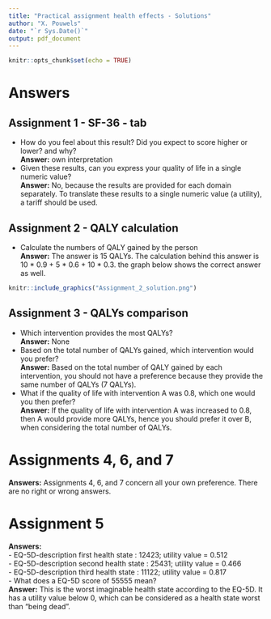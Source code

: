 ```yaml
---
title: "Practical assignment health effects - Solutions"
author: "X. Pouwels"
date: "`r Sys.Date()`"
output: pdf_document
---
```


```r
knitr::opts_chunk$set(echo = TRUE)
```

# Answers

## Assignment 1 - SF-36 - tab

- How do you feel about this result? Did you expect to score higher or lower? and why?  
**Answer:** own interpretation  
- Given these results, can you express your quality of life in a single numeric value?  
**Answer:** No, because the results are provided for each domain separately. To translate these results to a single numeric value (a utility), a tariff should be used.  

## Assignment 2 - QALY calculation  

- Calculate the numbers of QALY gained by the person  
**Answer:** The answer is 15 QALYs. The calculation behind this answer is 10 * 0.9 + 5 * 0.6 + 10 * 0.3. the graph below shows the correct answer as well.    

```r
knitr::include_graphics("Assignment_2_solution.png")
```


## Assignment 3 - QALYs comparison  

- Which intervention provides the most QALYs?  
**Answer:** None  
- Based on the total number of QALYs gained, which intervention would you prefer?  
**Answer:** Based on the total number of QALY gained by each intervention, you should not have a preference because they provide the same number of QALYs (7 QALYs).  
- What if the quality of life with intervention A was 0.8, which one would you then prefer?  
**Answer:** If the quality of life with intervention A was increased to 0.8, then A would provide more QALYs, hence you should prefer it over B, when considering the total number of QALYs.   


# Assignments 4, 6, and 7  
**Answers:** Assignments 4, 6, and 7 concern all your own preference. There are no right or wrong answers.  

# Assignment 5  

**Answers:**  
- EQ-5D-description first health state : 12423; utility value = 0.512  
- EQ-5D-description second health state : 25431; utility value = 0.466  
- EQ-5D-description third health state : 11122; utility value = 0.817  
- What does a EQ-5D score of 55555 mean?  
**Answer:** This is the worst imaginable health state according to the EQ-5D. It has a utility value below 0, which can be considered as a health state worst than "being dead". 

